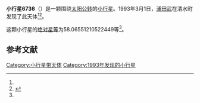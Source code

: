 {{Infobox planet
| bgcolour = #FFFFC0
| name = 6736 Marchare
| symbol = 
| image = 
| caption = 
| discovery = yes
| discovery_ref = 
| discoverer = [[浦田武|浦田武]]
| discovery_site = [[清水町|清水町]] 
| discovered = 1993年3月1日
| designations = yes
| mp_name = 
| named_after = 
| alt_names = 1993 EF/ 1978 EU6 / 1984 WS4
| mp_category = [[主带小行星|主带小行星]]
| orbit_ref = <ref name="a">[http://ssd.jpl.nasa.gov/sbdb.cgi?sstr=6736 6736 Marchare] {{Wayback|url=http://ssd.jpl.nasa.gov/sbdb.cgi?sstr=6736 |date=20140925041555 }}，小行星數據庫瀏覽器（JPL Small-Body Database Browser）－[[美国国家航空航天局|美国国家航空航天局]]喷气推进实验室</ref>
| epoch = 2456400.5 (2013年4月18日更新)
| aphelion = {{convert|2.799156523428154|AU|km|3|abbr=on|lk=out}}
| perihelion = {{convert|2.006305401145471|AU|km|3|abbr=on}}
| semimajor = {{convert|2.402730962286812|AU|km|3|abbr=on}}
| eccentricity = 0.164989575
| period = 1360.367175 [[日|日]]<br />3.72[[儒略年|儒略年]]
| avg_speed = 
| inclination = 3.098031192392023
| asc_node = 63.31376021321467
| mean_anomaly = 
| arg_peri = 58.06551210522449
| satellites = 
| physical_characteristics = yes
| dimensions = 
| mass = 
| density = 
| surface_grav = 
| escape_velocity = 
| sidereal_day = 
| axial_tilt = 
| pole_ecliptic_lat = 
| pole_ecliptic_lon = 
| albedo = 
| temperatures= 
| temp_name1 = 
| mean_temp_1 = 
| max_temp_1 = 
| temp_name2 = 
| max_temp_2 = 
| spectral_type = 
| abs_magnitude = 58.06551210522449
}}

'''小行星6736'''（{{lang-en|6736 Marchare}}）是一颗围绕[[太阳|太阳]][[公转|公转]]的[[小行星|小行星]]。1993年3月1日，[[浦田武|浦田武]]在清水町发现了此天体<ref name="a" /><ref>{{cite news|title=小行星列表|url=http://cfa-www.harvard.edu/iau/lists/NumberedMPs.txt|accessdate=2013-07-08|newspaper=哈佛大学|archive-date=2008-05-17|archive-url=https://web.archive.org/web/20080517010638/http://cfa-www.harvard.edu/iau/lists/NumberedMPs.txt|dead-url=no}}</ref>。

这颗小行星的[[绝对星等|绝对星等]]为58.06551210522449等<ref name="a" />。

==参考文献==
{{reflist}}
{{Minor Planet Number|[[小行星6735|小行星6735]]|[[小行星6737|小行星6737]]}}

{{小天体}}

[[Category:小行星带天体|Category:小行星带天体]]
[[Category:1993年发现的小行星|Category:1993年发现的小行星]]

{{asteroid-stub}}